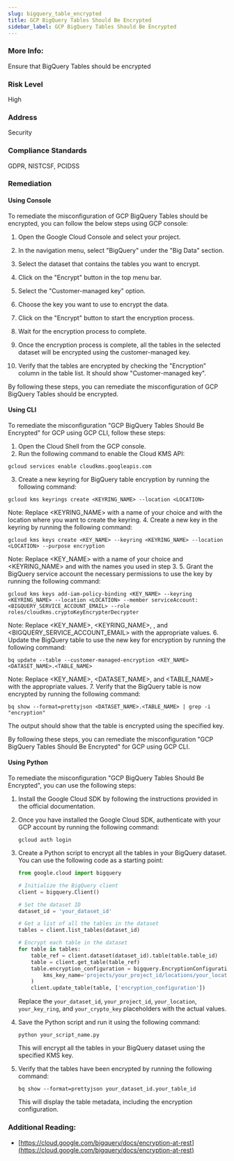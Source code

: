 ```yaml
---
slug: bigquery_table_encrypted
title: GCP BigQuery Tables Should Be Encrypted
sidebar_label: GCP BigQuery Tables Should Be Encrypted
---
```


### More Info:

Ensure that BigQuery Tables should be encrypted

### Risk Level

High

### Address

Security

### Compliance Standards

GDPR, NISTCSF, PCIDSS

### Remediation

#### Using Console

To remediate the misconfiguration of GCP BigQuery Tables should be encrypted, you can follow the below steps using GCP console:

1. Open the Google Cloud Console and select your project.

2. In the navigation menu, select "BigQuery" under the "Big Data" section.

3. Select the dataset that contains the tables you want to encrypt.

4. Click on the "Encrypt" button in the top menu bar.

5. Select the "Customer-managed key" option.

6. Choose the key you want to use to encrypt the data.

7. Click on the "Encrypt" button to start the encryption process.

8. Wait for the encryption process to complete.

9. Once the encryption process is complete, all the tables in the selected dataset will be encrypted using the customer-managed key.

10. Verify that the tables are encrypted by checking the "Encryption" column in the table list. It should show "Customer-managed key".

By following these steps, you can remediate the misconfiguration of GCP BigQuery Tables should be encrypted.

#### Using CLI

To remediate the misconfiguration "GCP BigQuery Tables Should Be Encrypted" for GCP using GCP CLI, follow these steps:

1. Open the Cloud Shell from the GCP console.
2. Run the following command to enable the Cloud KMS API:
```
gcloud services enable cloudkms.googleapis.com
```
3. Create a new keyring for BigQuery table encryption by running the following command:
```
gcloud kms keyrings create <KEYRING_NAME> --location <LOCATION>
```
Note: Replace <KEYRING_NAME> with a name of your choice and <LOCATION> with the location where you want to create the keyring.
4. Create a new key in the keyring by running the following command:
```
gcloud kms keys create <KEY_NAME> --keyring <KEYRING_NAME> --location <LOCATION> --purpose encryption
```
Note: Replace <KEY_NAME> with a name of your choice and <KEYRING_NAME> and <LOCATION> with the names you used in step 3.
5. Grant the BigQuery service account the necessary permissions to use the key by running the following command:
```
gcloud kms keys add-iam-policy-binding <KEY_NAME> --keyring <KEYRING_NAME> --location <LOCATION> --member serviceAccount:<BIGQUERY_SERVICE_ACCOUNT_EMAIL> --role roles/cloudkms.cryptoKeyEncrypterDecrypter
```
Note: Replace <KEY_NAME>, <KEYRING_NAME>, <LOCATION>, and <BIGQUERY_SERVICE_ACCOUNT_EMAIL> with the appropriate values.
6. Update the BigQuery table to use the new key for encryption by running the following command:
```
bq update --table --customer-managed-encryption <KEY_NAME> <DATASET_NAME>.<TABLE_NAME>
```
Note: Replace <KEY_NAME>, <DATASET_NAME>, and <TABLE_NAME> with the appropriate values.
7. Verify that the BigQuery table is now encrypted by running the following command:
```
bq show --format=prettyjson <DATASET_NAME>.<TABLE_NAME> | grep -i "encryption"
```
The output should show that the table is encrypted using the specified key.

By following these steps, you can remediate the misconfiguration "GCP BigQuery Tables Should Be Encrypted" for GCP using GCP CLI.

#### Using Python

To remediate the misconfiguration "GCP BigQuery Tables Should Be Encrypted", you can use the following steps:

1. Install the Google Cloud SDK by following the instructions provided in the official documentation.

2. Once you have installed the Google Cloud SDK, authenticate with your GCP account by running the following command:

   ```
   gcloud auth login
   ```

3. Create a Python script to encrypt all the tables in your BigQuery dataset. You can use the following code as a starting point:

   ```python
   from google.cloud import bigquery

   # Initialize the BigQuery client
   client = bigquery.Client()

   # Set the dataset ID
   dataset_id = 'your_dataset_id'

   # Get a list of all the tables in the dataset
   tables = client.list_tables(dataset_id)

   # Encrypt each table in the dataset
   for table in tables:
       table_ref = client.dataset(dataset_id).table(table.table_id)
       table = client.get_table(table_ref)
       table.encryption_configuration = bigquery.EncryptionConfiguration(
           kms_key_name='projects/your_project_id/locations/your_location/keyRings/your_key_ring/cryptoKeys/your_crypto_key'
       )
       client.update_table(table, ['encryption_configuration'])
   ```

   Replace the `your_dataset_id`, `your_project_id`, `your_location`, `your_key_ring`, and `your_crypto_key` placeholders with the actual values.

4. Save the Python script and run it using the following command:

   ```
   python your_script_name.py
   ```

   This will encrypt all the tables in your BigQuery dataset using the specified KMS key.

5. Verify that the tables have been encrypted by running the following command:

   ```
   bq show --format=prettyjson your_dataset_id.your_table_id
   ```

   This will display the table metadata, including the encryption configuration.

### Additional Reading:

- [https://cloud.google.com/bigquery/docs/encryption-at-rest](https://cloud.google.com/bigquery/docs/encryption-at-rest) 

